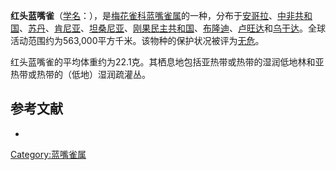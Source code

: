 {{noteTA
|G1=unit
}}
{{Speciesbox
| name = 红头蓝嘴雀
| image = Red-headed Bluebill - Kakamega - Kenya 06_2643 (22568963858).jpg
| status = LC | status_system = IUCN3.1
| genus = Spermophaga
| species = ruficapilla
| authority = {{link-en|乔治·欧内斯特·谢利|George Ernest Shelley|Shelley}}, 1888
}}

'''红头蓝嘴雀'''（[[学名|学名]]：{{lang|la|''Spermophaga ruficapilla''}}），是[[梅花雀科|梅花雀科]][[蓝嘴雀属|蓝嘴雀属]]的一种，分布于[[安哥拉|安哥拉]]、[[中非共和国|中非共和国]]、[[苏丹|苏丹]]、[[肯尼亚|肯尼亚]]、[[坦桑尼亚|坦桑尼亚]]、[[刚果民主共和国|刚果民主共和国]]、[[布隆迪|布隆迪]]、[[卢旺达|卢旺达]]和[[乌干达|乌干达]]。全球活动范围约为563,000平方千米。该物种的保护状况被评为[[无危|无危]]。

红头蓝嘴雀的平均体重约为22.1克。其栖息地包括亚热带或热带的湿润低地林和亚热带或热带的（低地）湿润疏灌丛。

== 参考文献 ==
*{{cite web|url=http://www.birdlife.org/datazone/speciesfactsheet.php?id=8622&m=0|title=Spermophaga ruficapilla|publisher=BirdLife|accessdate=2011-06-27|archive-date=2016-03-04|archive-url=https://web.archive.org/web/20160304231421/http://www.birdlife.org/datazone/speciesfactsheet.php?id=8622&m=0|dead-url=no}}
{{Taxonbar|from=Q539591}}

[[Category:蓝嘴雀属|Category:蓝嘴雀属]]